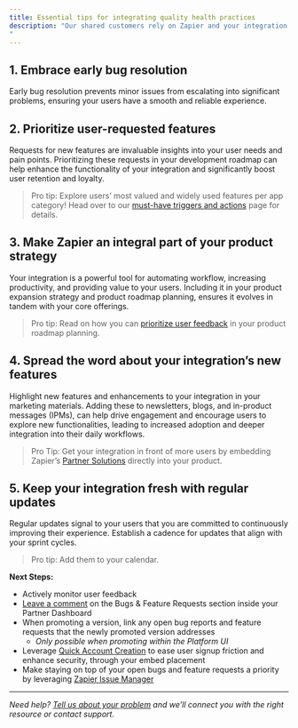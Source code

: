 ```yaml
---
title: Essential tips for integrating quality health practices
description: "Our shared customers rely on Zapier and your integration for business-critical workflows. Addressing feedback early and often ensures users have the best experience, both with Zapier’s platform and yours. Follow these tips on how.
"
---
```


## 1\. Embrace early bug resolution

Early bug resolution prevents minor issues from escalating into significant problems, ensuring your users have a smooth and reliable experience.

## 2\. Prioritize user-requested features

Requests for new features are invaluable insights into your user needs and pain points. Prioritizing these requests in your development roadmap can help enhance the functionality of your integration and significantly boost user retention and loyalty.

> Pro tip: Explore users’ most valued and widely used features per app category! Head over to our [must-have triggers and actions](/quickstart/must-have-triggers-and-actions) page for details.

## 3\. Make Zapier an integral part of your product strategy

Your integration is a powerful tool for automating workflow, increasing productivity, and providing value to your users. Including it in your product expansion strategy and product roadmap planning, ensures it evolves in tandem with your core offerings.

> Pro tip: Read on how you can [prioritize user feedback](https://zapier.com/blog/prioritize-user-feedback-with-beamer/) in your product roadmap planning.

## 4\. Spread the word about your integration’s new features

Highlight new features and enhancements to your integration in your marketing materials. Adding these to newsletters, blogs, and in-product messages (IPMs), can help drive engagement and encourage users to explore new functionalities, leading to increased adoption and deeper integration into their daily workflows.

> Pro Tip: Get your integration in front of more users by embedding Zapier’s [Partner Solutions](https://zapier.com/partner/solutions/plug-and-play) directly into your product.

## 5\. Keep your integration fresh with regular updates

Regular updates signal to your users that you are committed to continuously improving their experience. Establish a cadence for updates that align with your sprint cycles.

> Pro tip: Add them to your calendar.

**Next Steps:**

*   Actively monitor user feedback
*   [Leave a comment](/manage/user-feedback) on the Bugs & Feature Requests section inside your Partner Dashboard
*   When promoting a version, link any open bug reports and feature requests that the newly promoted version addresses
    *   _Only possible when promoting within the Platform UI_
*   Leverage [Quick Account Creation](https://platform.zapier.com/embed/quick-account-creation) to ease user signup friction and enhance security, through your embed placement
*   Make staying on top of your open bugs and feature requests a priority by leveraging [Zapier Issue Manager](/manage/user-feedback#3-consider-zapier-issue-manager)

- - -
_Need help? [Tell us about your problem](https://developer.zapier.com/contact) and we’ll connect you with the right resource or contact support._
